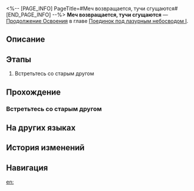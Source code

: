 <%-- [PAGE_INFO]
PageTitle=#Меч возвращается, тучи сгущаются#
[END_PAGE_INFO] --%>
{{Дополнить|Диалоги.}}
{{Миссия Инфобокс
|id              = 2022007
|Название        = 
|Изображение     = Миссия Меч возвращается, тучи сгущаются.png
|Тип             = Продолжение Освоения
|Событие         = 
|Глава           = Поединок под лазурным небосводом I
|Условия         = 
|Персонажи       = Первопроходец
|СтартЛокация    = [[Лофу Сяньчжоу]] — [[Переулок ауруматонов]]
|Мир             = Лофу Сяньчжоу
|Предыдущая      = 
|Следующая       = 
|Награды         = Опыт Освоения*400; Звёздный нефрит*50; Путеводитель путешественника*4; Утраченный кристалл*8; Кредиты*30 000
}}
'''Меч возвращается, тучи сгущаются''' — [[Продолжение Освоения]] в главе [[Поединок под лазурным небосводом I]].

==Описание==
{{Описание|<!--официальное описание из Перекрёстка судеб-->}}

==Этапы==
# Встретьтесь со старым другом

==Прохождение==
{{Дополнить}}

===Встретьтесь со старым другом===
{{Описание миссии|тип=Продолжение Освоения|локация=Переулок ауруматонов|В Переулке ауруматонов Юйкун встречает старого знакомого...}}
{{Диалог Начало}}
:{{tx}}
:{{tx}}
:{{tx}}
{{Диалог Конец}}

==На других языках==
{{На других языках
|en   = By Words of Many
|zhs  = 神锋有归，众议难违
|zht  = 神鋒有歸，眾議難違
|ja   = 回帰、神の鋒鏑
|ko   = 귀환한 영웅, 쏠리는 이목
|es   = Reunión de proezas y leyendas
|fr   = Discours et discorde
|ru   = Меч возвращается, тучи сгущаются
|th   = คมดาบศักดิ์สิทธิ์ที่ไม่อาจต้าน
|vi   = Anh Tài Trở Lại, Khắp Nơi Luận Bàn
|de   = Versammlung von Legenden und Heldentaten
|id   = Berkumpulnya Legenda dan Prestasi
|pt   = Pelas Palavras de Muitos
}}

==История изменений==
{{История изменений|3.5}}

==Навигация==
{{Продолжение Освоения Навбокс|Глава }}

[[en:]]
